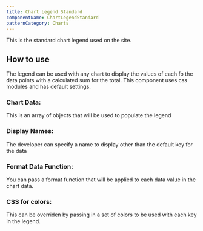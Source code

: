 ```yaml
---
title: Chart Legend Standard
componentName: ChartLegendStandard
patternCategory: Charts
---
```


This is the standard chart legend used on the site. 

## How to use

The legend can be used with any chart to display the values of each fo the data points with a calculated sum for the total. This component uses css modules and has default settings. 

### Chart Data:
This is an array of objects that will be used to populate the legend

### Display Names: 
The developer can specify a name to display other than the default key for the data

### Format Data Function:
You can pass a format function that will be applied to each data value in the chart data.

### CSS for colors:
This can be overriden by passing in a set of colors to be used with each key in the legend. 

